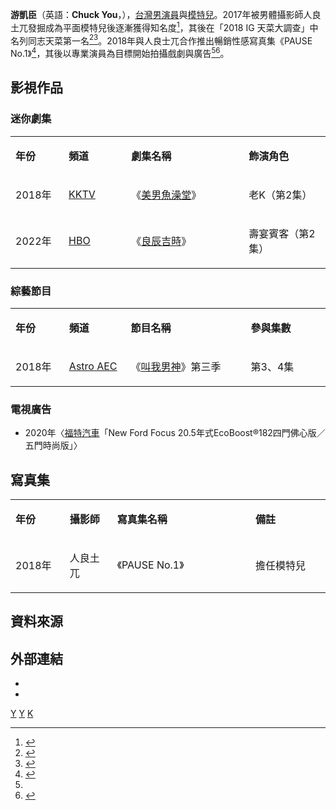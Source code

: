 {{藝人
| 姓名 = 游凱臣
| 圖片 =
| 圖片簡介 = 游凱臣在三立新聞網「娛樂星聞」。
| 類型 = 男演員
| 羅馬拼音 = You Kai-Shen
| 英文名 = Chuck You
| 國籍 = {{ROC}}
| 出生日期 = {{Birth date and age|1993|04|07}}
| 職業 = [[演員|演員]]、[[模特兒|模特兒]]
| 活躍年代 = 2018年至今
}}
'''游凱臣'''（英語：'''Chuck You'''，{{bd|1993年|4月7日}}），[[台灣|台灣]][[男演員|男演員]]與[[模特兒|模特兒]]。2017年被男體攝影師人良土兀發掘成為平面模特兒後逐漸獲得知名度<ref>{{cite web|url=https://www.books.com.tw/products/R030074359|title=PAUSE： 第1期 (一般版)|language=zh-tw|publisher=[[博客來|博客來]]|accessdate=2020-08-09|archive-date=2018-06-15|archive-url=https://web.archive.org/web/20180615071836/http://www.books.com.tw/products/R030074359|dead-url=no}}</ref>，其後在「2018 IG 天菜大調查」中名列同志天菜第一名<ref>{{cite web|url=http://ageofqueer.com/archives/19421|title=假文青調查室：2018年 IG天菜大調查 前10位!!!|language=zh-tw|publisher=Age Of Queer|date=2018-01-01|accessdate=2020-08-09|archive-date=2021-01-26|archive-url=https://web.archive.org/web/20210126155842/http://ageofqueer.com/archives/19421|dead-url=no}}</ref><ref>{{cite web|url=https://xuan.com.my/xuan-entertainment/article/20269/叫我男神-开录-火速送上大马-台湾养眼小鲜肉|title=《叫我男神》开录！火速送上大马、台湾养眼小鲜肉！|language=zh-my|publisher=Xuan|date=2018-06-29|accessdate=2020-08-09}}</ref>。2018年與人良士兀合作推出暢銷性感寫真集《PAUSE No.1》<ref name="setn">{{cite web|url=https://www.setn.com/News.aspx?NewsID=403769|title=獨／拍寫真遇上女攝影師突抓鳥　IG天菜嚇到當場穿衣走人 |language=zh-tw|author=李家穎 |publisher=[[三立新聞台|三立新聞網]]|date=2018-07-14|accessdate=2020-08-09}}</ref>，其後以專業演員為目標開始拍攝戲劇與廣告<ref name="setn"/><ref>{{cite web|url=https://www.elle.com/tw/life/a26093521/elle-run-with-styleig-chuck/|title=【ELLE Run with Style】從IG紅人邁向演員之路 Chuck用自己的步伐勇往直前|language=zh-tw|publisher=[[ELLE|ELLE]]|date=2019-02-01|accessdate=2020-08-09|archive-date=2019-06-16|archive-url=https://web.archive.org/web/20190616133058/https://www.elle.com/tw/life/a26093521/elle-run-with-styleig-chuck/|dead-url=no}}</ref>。

== 影視作品 ==
=== 迷你劇集 ===
{| class="wikitable" style="width:40%"
|- style="background:cornflowerblue; color:white" align=center
|style="width:2%"|'''年份'''
|style="width:3%"|'''頻道'''
|style="width:10%"|'''劇集名稱'''
|style="width:6%"|'''飾演角色'''
|-
| 2018年||[[KKTV|KKTV]]||《[[美男魚澡堂|美男魚澡堂]]》||老K（第2集）
|-
| 2022年||[[HBO|HBO]]||《[[良辰吉時|良辰吉時]]》||壽宴賓客（第2集）
|}

=== 綜藝節目 ===
{| class="wikitable" style="width:40%"
|- style="background:cornflowerblue; color:white" align=center
|style="width:2%"|'''年份'''
|style="width:3%"|'''頻道'''
|style="width:10%"|'''節目名稱'''
|style="width:6%"|'''參與集數'''
|-
|2018年 ||[[Astro_AEC|Astro AEC]] ||《[[叫我男神|叫我男神]]》第三季||第3、4集
|}

=== 電視廣告 ===
*2020年〈[[福特汽車|福特汽車]]「New Ford Focus 20.5年式EcoBoost®182四門佛心版／五門時尚版」〉

== 寫真集 ==
{| class="wikitable" style="width:40%"
|- style="background:cornflowerblue; color:white" align=center
|style="width:2%"|'''年份'''
|style="width:3%"|'''攝影師'''
|style="width:10%"|'''寫真集名稱'''
|style="width:6%"|'''備註'''
|-
|2018年 ||人良土兀 ||《PAUSE No.1》||擔任模特兒
|}

== 資料來源 ==
{{reflist}}

== 外部連結 ==
* {{Facebook|mryouchuck}}
* {{instagram|you.kaichen}}

[[Category:臺灣電視男演員|Y]]
[[Category:台灣男性模特兒|Y]]
[[Category:游姓|K]]